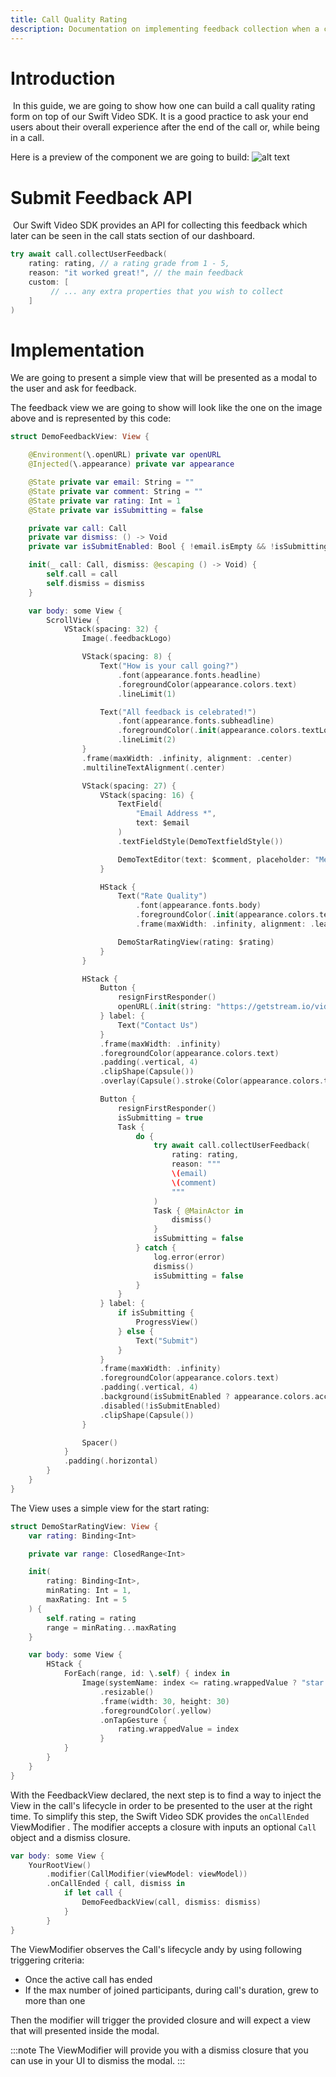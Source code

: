 ```yaml
---
title: Call Quality Rating
description: Documentation on implementing feedback collection when a call ends.
---
```


# Introduction
​
In this guide, we are going to show how one can build a call quality rating form on top of our Swift Video SDK. It is a good practice to ask your end users about their overall experience after the end of the call or, while being in a call.

Here is a preview of the component we are going to build:
![alt text](../assets/call-quality-rating.png)

# Submit Feedback API
​
Our Swift Video SDK provides an API for collecting this feedback which later can be seen in the call stats section of our dashboard.

```swift
try await call.collectUserFeedback(
    rating: rating, // a rating grade from 1 - 5,
    reason: "it worked great!", // the main feedback
    custom: [
         // ... any extra properties that you wish to collect
    ]
)
```

# Implementation

We are going to present a simple view that will be presented as a modal to the user and ask for feedback. 

The feedback view we are going to show will look like the one on the image above and is represented by this code:

```swift
struct DemoFeedbackView: View {

    @Environment(\.openURL) private var openURL
    @Injected(\.appearance) private var appearance

    @State private var email: String = ""
    @State private var comment: String = ""
    @State private var rating: Int = 1
    @State private var isSubmitting = false

    private var call: Call
    private var dismiss: () -> Void
    private var isSubmitEnabled: Bool { !email.isEmpty && !isSubmitting }

    init(_ call: Call, dismiss: @escaping () -> Void) {
        self.call = call
        self.dismiss = dismiss
    }

    var body: some View {
        ScrollView {
            VStack(spacing: 32) {
                Image(.feedbackLogo)

                VStack(spacing: 8) {
                    Text("How is your call going?")
                        .font(appearance.fonts.headline)
                        .foregroundColor(appearance.colors.text)
                        .lineLimit(1)

                    Text("All feedback is celebrated!")
                        .font(appearance.fonts.subheadline)
                        .foregroundColor(.init(appearance.colors.textLowEmphasis))
                        .lineLimit(2)
                }
                .frame(maxWidth: .infinity, alignment: .center)
                .multilineTextAlignment(.center)

                VStack(spacing: 27) {
                    VStack(spacing: 16) {
                        TextField(
                            "Email Address *",
                            text: $email
                        )
                        .textFieldStyle(DemoTextfieldStyle())

                        DemoTextEditor(text: $comment, placeholder: "Message")
                    }

                    HStack {
                        Text("Rate Quality")
                            .font(appearance.fonts.body)
                            .foregroundColor(.init(appearance.colors.textLowEmphasis))
                            .frame(maxWidth: .infinity, alignment: .leading)

                        DemoStarRatingView(rating: $rating)
                    }
                }

                HStack {
                    Button {
                        resignFirstResponder()
                        openURL(.init(string: "https://getstream.io/video/#contact")!)
                    } label: {
                        Text("Contact Us")
                    }
                    .frame(maxWidth: .infinity)
                    .foregroundColor(appearance.colors.text)
                    .padding(.vertical, 4)
                    .clipShape(Capsule())
                    .overlay(Capsule().stroke(Color(appearance.colors.textLowEmphasis), lineWidth: 1))

                    Button {
                        resignFirstResponder()
                        isSubmitting = true
                        Task {
                            do {
                                try await call.collectUserFeedback(
                                    rating: rating,
                                    reason: """
                                    \(email)
                                    \(comment)
                                    """
                                )
                                Task { @MainActor in
                                    dismiss()
                                }
                                isSubmitting = false
                            } catch {
                                log.error(error)
                                dismiss()
                                isSubmitting = false
                            }
                        }
                    } label: {
                        if isSubmitting {
                            ProgressView()
                        } else {
                            Text("Submit")
                        }
                    }
                    .frame(maxWidth: .infinity)
                    .foregroundColor(appearance.colors.text)
                    .padding(.vertical, 4)
                    .background(isSubmitEnabled ? appearance.colors.accentBlue : appearance.colors.lightGray)
                    .disabled(!isSubmitEnabled)
                    .clipShape(Capsule())
                }

                Spacer()
            }
            .padding(.horizontal)
        }
    }
}
```

The View uses a simple view for the start rating:

```swift
struct DemoStarRatingView: View {
    var rating: Binding<Int>

    private var range: ClosedRange<Int>

    init(
        rating: Binding<Int>,
        minRating: Int = 1,
        maxRating: Int = 5
    ) {
        self.rating = rating
        range = minRating...maxRating
    }

    var body: some View {
        HStack {
            ForEach(range, id: \.self) { index in
                Image(systemName: index <= rating.wrappedValue ? "star.fill" : "star")
                    .resizable()
                    .frame(width: 30, height: 30)
                    .foregroundColor(.yellow)
                    .onTapGesture {
                        rating.wrappedValue = index
                    }
            }
        }
    }
}
```

With the FeedbackView declared, the next step is to find a way to inject the View in the call's lifecycle in order to be presented to the user at the right time. To simplify this step, the Swift Video SDK provides the `onCallEnded` ViewModifier . The modifier accepts a closure with inputs an optional `Call` object and a dismiss closure. 

```swift
var body: some View {
    YourRootView()
        .modifier(CallModifier(viewModel: viewModel))
        .onCallEnded { call, dismiss in
            if let call {
                DemoFeedbackView(call, dismiss: dismiss)
            }
        }
}
```

The ViewModifier observes the Call's lifecycle andy by using following triggering criteria:
- Once the active call has ended
- If the max number of joined participants, during call's duration, grew to more than one

Then the modifier will trigger the provided closure and will expect a view that will presented inside the modal.

:::note
The ViewModifier will provide you with a dismiss closure that you can use in your UI to dismiss the modal.
:::